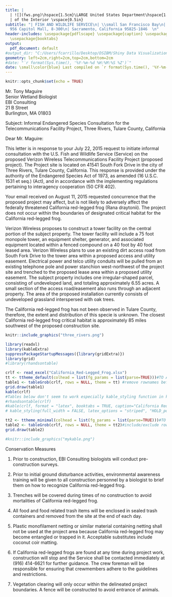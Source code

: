 ```yaml
---
title: |
  | ![](fws.png)\hspace{1.5cm}\LARGE United States Department\hspace{1.5cm}![](bison.png)
  | of the Interior \vspace{0.5in}
subtitle: "| FISH AND WILDLIFE SERVICE\n| \\small San Francisco Bay\n| Delta Office\n|
  956 Capitol Mall, 8-300\n| Sacramento, California 95825-1846  \n"
header-includes: \usepackage{pdflscape} \usepackage{caption} \usepackage[T1]{fontenc}
  \usepackage{booktabs}
output:
  pdf_document: default
#output_dir: "C:/Users/fcarrillo/Desktop/DSIBM/Shiny Data Visualization/FinalShiny/DeltaSmelt/udemyDataUpload/Parks/BD/BD/inst/rmd"
geometry: left=2cm,right=2cm,top=2cm,bottom=2cm
#date: "`r format(Sys.time(), '%Y-%m-%d %H:%M:%S %Z')`"
date: \small\color{blue} Last compiled on `r format(Sys.time(), '%Y-%m-%d %H:%M:%S %Z')`
---
```


```r
knitr::opts_chunk$set(echo = TRUE)
```
<!-- ![](RLogo2.png) \hspace{3 in} ![](RLogo2.png) -->


Mr. Tony Maguire    
Senior Wetland Biologist    
EBI Consulting   
21 B Street  
Burlington, MA 01803  

Subject:	Informal Endangered Species Consultation for the Telecommunications Facility Project, Three Rivers, Tulare County, California

Dear Mr. Maguire:  

This letter is in response to your July 22, 2015 request to initiate informal consultation with the U.S. Fish and Wildlife Service (Service) on the proposed Verizon Wireless Telecommunications Facility Project (proposed project).  The Project site is located on 41541 South Fork Drive in the city of Three Rivers, Tulare County, California. This response is provided under the authority of the Endangered Species Act of 1973, as amended (16 U.S.C. 1531 et seq.) (Act), and in accordance with the implementing regulations pertaining to interagency cooperation (50 CFR 402).

Your email received on August 11, 2015 requested concurrence that the proposed project may affect, but is not likely to adversely affect the federally threatened California red-legged frog (Rana draytonii). The project does not occur within the boundaries of designated critical habitat for the California red-legged frog.

Verizon Wireless proposes to construct a tower facility on the central portion of the subject property. The tower facility will include a 75 foot monopole tower, an equipment shelter, generator, and associated equipment located within a fenced compound on a 40 foot by 40 foot leased area. Verizon Wireless plans to use an existing dirt access road from South Fork Drive to the tower area within a proposed access and utility easement. Electrical power and telco utility conduits will be pulled from an existing telephone pole and power stanchion west-northwest of the project site and trenched to the proposed lease area within a proposed utility easement. 
The subject property includes one irregular-shaped parcel, consisting of undeveloped land, and totaling approximately 6.55 acres. A small section of the access road/easement also runs through an adjacent property. The area of the proposed installation currently consists of undeveloped grassland interspersed with oak trees.

The California red-legged frog has not been observed in Tulare County, therefore, the extent and distribution of this specie is unknown. The closest California red-legged frog critical habitat is approximately 85 miles southwest of the proposed construction site.

<!-- ![](three_rivers.png)  -->

```r
knitr::include_graphics("three_rivers.png")
```
```r
library(readxl)
library(kableExtra)
suppressPackageStartupMessages({library(gridExtra)})
library(grid)
#library(rhandsontable)

crlf <- read_excel("California_Red-Legged_Frog.xlsx")
tt <- ttheme_default(colhead = list(fg_params = list(parse=TRUE)))#TO AUTOMATICALLY ADJUST COLUMN WIDTHS
table1 <- tableGrob(crlf, rows = NULL, theme = tt) #remove rownames before drawing the table
grid.draw(table1)
kable(crlf)
#Tables below don't seem to work especially kable_styling function in kableExtra
#rhandsontable(crlf)
#kable(crlf, format = "latex", booktabs = TRUE, caption="California Red Legged Frog Distribution") |>
# kable_styling(full_width = FALSE, latex_options = "striped", "HOLD_position") 

```

```r
tt2 <- ttheme_minimal(colhead = list(fg_params = list(parse=TRUE)))#TO AUTOFIT COLUMNS
table2 <- tableGrob(crlf, rows = NULL, theme = tt2)#include/exclude rownames in tableGrob
grid.draw(table2)
```

```r
#knitr::include_graphics("mykable.png")
```
Conservation Measures

1. Prior to construction, EBI Consulting biologists will conduct pre-construction surveys.

2. Prior to initial ground disturbance activities, environmental awareness training will be given to all construction personnel by a biologist to brief them on how to recognize California red-legged frog.

3. Trenches will be covered during times of no construction to avoid mortalities of California red-legged frog.

4. All food and food related trash items will be enclosed in sealed trash containers and removed from the site at the end of each day.

5.	Plastic monofilament netting or similar material containing netting shall not be used at the project area because California red-legged frog may become entangled or trapped in it. Acceptable substitutes include coconut coir matting.

6.	If California red-legged frogs are found at any time during project work, construction will stop and the Service shall be contacted immediately at (916) 414-6621 for further guidance. The crew foreman will be responsible for ensuring that crewmembers adhere to the guidelines and restrictions.

7. Vegetation clearing will only occur within the delineated project boundaries. A fence will be constructed to avoid entrance of animals.

\begin{center}
Sincerely,

Field Supervisor    
\end{center}

